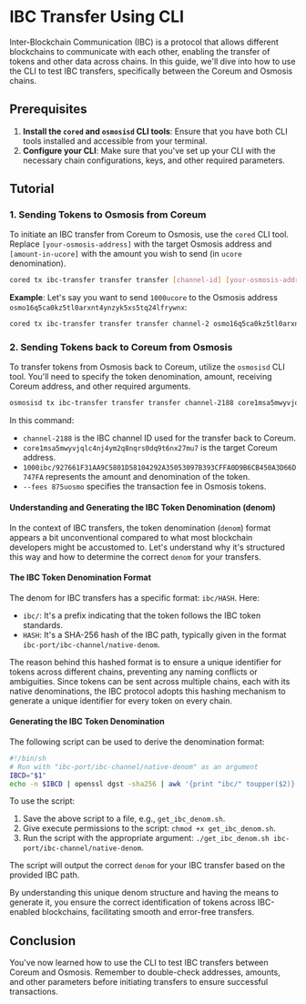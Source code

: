 # IBC Transfer Using CLI

Inter-Blockchain Communication (IBC) is a protocol that allows different blockchains to communicate
with each other, enabling the transfer of tokens and other data across chains. In this guide, we'll
dive into how to use the CLI to test IBC transfers, specifically between the Coreum and Osmosis
chains.

## Prerequisites

1. **Install the `cored` and `osmosisd` CLI tools**: Ensure that you have both CLI tools installed
   and accessible from your terminal.
2. **Configure your CLI**: Make sure that you've set up your CLI with the necessary chain
   configurations, keys, and other required parameters.

## Tutorial

### 1. Sending Tokens to Osmosis from Coreum

To initiate an IBC transfer from Coreum to Osmosis, use the `cored` CLI tool. Replace
`[your-osmosis-address]` with the target Osmosis address and `[amount-in-ucore]` with the amount you
wish to send (in `ucore` denomination).

```bash
cored tx ibc-transfer transfer transfer [channel-id] [your-osmosis-address] [amount-in-ucore]
```

**Example**: Let's say you want to send `1000ucore` to the Osmosis address
`osmo16q5ca0kz5tl0arxnt4ynzyk5xs5tq24lfrywnx`:

```bash
cored tx ibc-transfer transfer transfer channel-2 osmo16q5ca0kz5tl0arxnt4ynzyk5xs5tq24lfrywnx 1000ucore --from dev-wallet $COREUM_CHAIN_ID_ARGS $COREUM_NODE_ARGS
```

### 2. Sending Tokens back to Coreum from Osmosis

To transfer tokens from Osmosis back to Coreum, utilize the `osmosisd` CLI tool. You'll need to
specify the token denomination, amount, receiving Coreum address, and other required arguments.

```bash
osmosisd tx ibc-transfer transfer transfer channel-2188 core1msa5mwyvjqlc4nj4ym2q8nqrs0dq9t6nx27mu7 1000ibc/927661F31AA9C5801D58104292A35053097B393CFFA0D9B6CB450A3D66D747FA --fees 875uosmo --from test --chain-id=osmosis-1 --node=https://rpc.osmosis.zone:443
```

In this command:

-   `channel-2188` is the IBC channel ID used for the transfer back to Coreum.
-   `core1msa5mwyvjqlc4nj4ym2q8nqrs0dq9t6nx27mu7` is the target Coreum address.
-   `1000ibc/927661F31AA9C5801D58104292A35053097B393CFFA0D9B6CB450A3D66D747FA` represents the amount
    and denomination of the token.
-   `--fees 875uosmo` specifies the transaction fee in Osmosis tokens.

#### Understanding and Generating the IBC Token Denomination (denom)

In the context of IBC transfers, the token denomination (`denom`) format appears a bit
unconventional compared to what most blockchain developers might be accustomed to. Let's understand
why it's structured this way and how to determine the correct `denom` for your transfers.

#### The IBC Token Denomination Format

The denom for IBC transfers has a specific format: `ibc/HASH`. Here:

-   `ibc/`: It's a prefix indicating that the token follows the IBC token standards.
-   `HASH`: It's a SHA-256 hash of the IBC path, typically given in the format
    `ibc-port/ibc-channel/native-denom`.

The reason behind this hashed format is to ensure a unique identifier for tokens across different
chains, preventing any naming conflicts or ambiguities. Since tokens can be sent across multiple
chains, each with its native denominations, the IBC protocol adopts this hashing mechanism to
generate a unique identifier for every token on every chain.

#### Generating the IBC Token Denomination

The following script can be used to derive the denomination format:

```bash
#!/bin/sh
# Run with "ibc-port/ibc-channel/native-denom" as an argument
IBCD="$1"
echo -n $IBCD | openssl dgst -sha256 | awk '{print "ibc/" toupper($2)}'
```

To use the script:

1. Save the above script to a file, e.g., `get_ibc_denom.sh`.
2. Give execute permissions to the script: `chmod +x get_ibc_denom.sh`.
3. Run the script with the appropriate argument:
   `./get_ibc_denom.sh ibc-port/ibc-channel/native-denom`.

The script will output the correct `denom` for your IBC transfer based on the provided IBC path.

By understanding this unique denom structure and having the means to generate it, you ensure the
correct identification of tokens across IBC-enabled blockchains, facilitating smooth and error-free
transfers.

## Conclusion

You've now learned how to use the CLI to test IBC transfers between Coreum and Osmosis. Remember to
double-check addresses, amounts, and other parameters before initiating transfers to ensure
successful transactions.
